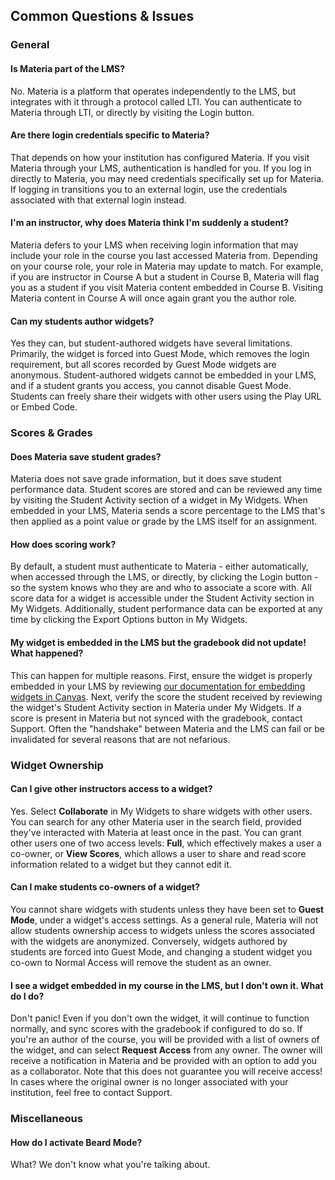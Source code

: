 ## Common Questions & Issues

### General

#### Is Materia part of the LMS?

No. Materia is a platform that operates independently to the LMS, but integrates with it through a protocol called LTI.
You can authenticate to Materia through LTI, or directly by visiting the Login button.

#### Are there login credentials specific to Materia?

That depends on how your institution has configured Materia. If you visit Materia through your LMS, authentication is
handled for you. If you log in directly to Materia, you may need credentials specifically set up for Materia. If logging
in transitions you to an external login, use the credentials associated with that external login instead.

#### I'm an instructor, why does Materia think I'm suddenly a student?

Materia defers to your LMS when receiving login information that may include your role in the course you last accessed
Materia from. Depending on your course role, your role in Materia may update to match. For example, if you are
instructor in Course A but a student in Course B, Materia will flag you as a student if you visit Materia content
embedded in Course B. Visiting Materia content in Course A will once again grant you the author role.

#### Can my students author widgets?

Yes they can, but student-authored widgets have several limitations. Primarily, the widget is forced into Guest Mode,
which removes the login requirement, but all scores recorded by Guest Mode widgets are anonymous. Student-authored
widgets cannot be embedded in your LMS, and if a student grants you access, you cannot disable Guest Mode. Students can
freely share their widgets with other users using the Play URL or Embed Code.

### Scores & Grades

#### Does Materia save student grades?

Materia does not save grade information, but it does save student performance data. Student scores are stored and can be
reviewed any time by visiting the Student Activity section of a widget in My Widgets. When embedded in your LMS, Materia
sends a score percentage to the LMS that's then applied as a point value or grade by the LMS itself for an assignment.

#### How does scoring work?

By default, a student must authenticate to Materia - either automatically, when accessed through the LMS, or directly,
by clicking the Login button - so the system knows who they are and who to associate a score with. All score data for a
widget is accessible under the Student Activity section in My Widgets. Additionally, student performance data can be
exported at any time by clicking the Export Options button in My Widgets.

#### My widget is embedded in the LMS but the gradebook did not update! What happened?

This can happen for multiple reasons. First, ensure the widget is properly embedded in your LMS by reviewing
[our documentation for embedding widgets in Canvas](https://ucfopen.github.io/Materia-Docs/create/embedding-in-canvas.html).
Next, verify the score the student received by reviewing the widget's Student Activity section in Materia under My Widgets.
If a score is present in Materia but not synced with the gradebook, contact Support. Often the "handshake" between
Materia and the LMS can fail or be invalidated for several reasons that are not nefarious.

### Widget Ownership

#### Can I give other instructors access to a widget?

Yes. Select **Collaborate** in My Widgets to share widgets with other users. You can search for any other Materia user
in the search field, provided they've interacted with Materia at least once in the past. You can grant other users one
of two access levels: **Full**, which effectively makes a user a co-owner, or **View Scores**, which allows a user to
share and read score information related to a widget but they cannot edit it.

#### Can I make students co-owners of a widget?

You cannot share widgets with students unless they have been set to **Guest Mode**, under a widget's access settings.
As a general rule, Materia will not allow students ownership access to widgets unless the scores associated with the
widgets are anonymized. Conversely, widgets authored by students are forced into Guest Mode, and changing a student
widget you co-own to Normal Access will remove the student as an owner.

#### I see a widget embedded in my course in the LMS, but I don't own it. What do I do?

Don't panic! Even if you don't own the widget, it will continue to function normally, and sync scores with the gradebook
if configured to do so. If you're an author of the course, you will be provided with a list of owners of the widget, and
can select **Request Access** from any owner. The owner will receive a notification in Materia and be provided with an
option to add you as a collaborator. Note that this does not guarantee you will receive access! In cases where the
original owner is no longer associated with your institution, feel free to contact Support.

### Miscellaneous

#### How do I activate Beard Mode?

What? We don't know what you're talking about.
